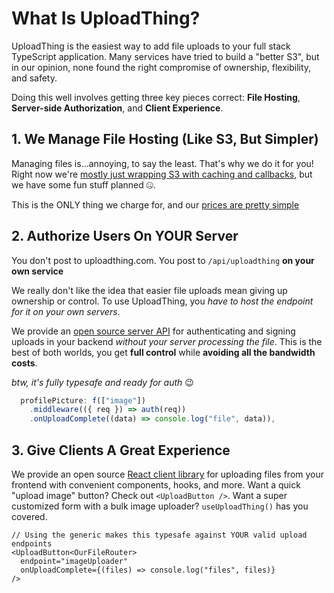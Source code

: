 # What Is UploadThing?

UploadThing is the easiest way to add file uploads to your full stack TypeScript
application. Many services have tried to build a "better S3", but in our
opinion, none found the right compromise of ownership, flexibility, and safety.

Doing this well involves getting three key pieces correct: **File Hosting**,
**Server-side Authorization**, and **Client Experience**.

## 1. We Manage File Hosting (Like S3, But Simpler)

Managing files is...annoying, to say the least. That's why we do it for you!
Right now we're
[mostly just wrapping S3 with caching and callbacks](https://github.com/pingdotgg/uploadthing/blob/main/assets/Diagram.png),
but we have some fun stuff planned 🤐.

This is the ONLY thing we charge for, and our
[prices are pretty simple](https://uploadthing.com/pricing)

## 2. Authorize Users On YOUR Server

You don't post to uploadthing.com. You post to `/api/uploadthing` **on your own
service**

We really don't like the idea that easier file uploads mean giving up ownership
or control. To use UploadThing, you _have to host the endpoint for it on your
own servers_.

We provide an
[open source server API](https://github.com/pingdotgg/uploadthing/tree/main/packages/uploadthing)
for authenticating and signing uploads in your backend _without your server
processing the file_. This is the best of both worlds, you get **full control**
while **avoiding all the bandwidth costs**.

_btw, it's fully typesafe and ready for auth_ 😉

```ts
  profilePicture: f(["image"])
    .middleware(({ req }) => auth(req))
    .onUploadComplete((data) => console.log("file", data)),
```

## 3. Give Clients A Great Experience

We provide an open source
[React client library](https://github.com/pingdotgg/uploadthing/tree/main/packages/react)
for uploading files from your frontend with convenient components, hooks, and
more. Want a quick "upload image" button? Check out `<UploadButton />`. Want a
super customized form with a bulk image uploader? `useUploadThing()` has you
covered.

```tsx
// Using the generic makes this typesafe against YOUR valid upload endpoints
<UploadButton<OurFileRouter>
  endpoint="imageUploader"
  onUploadComplete={(files) => console.log("files", files)}
/>
```
